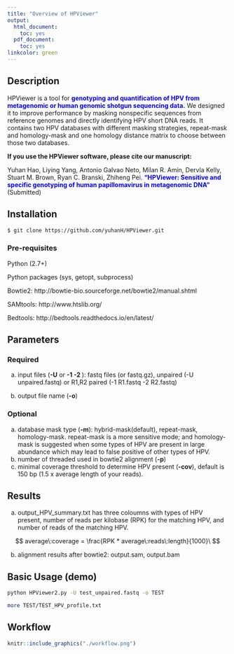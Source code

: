 ```yaml
---
title: "Overview of HPViewer"
output:
  html_document:
    toc: yes
  pdf_document:
    toc: yes
linkcolor: green
---
```



## Description
HPViewer is a tool for <span style="color:blue">__genotyping and quantification of HPV from metagenomic or human genomic shotgun sequencing data.__</span>  We designed it to improve performance by masking nonspecific sequences from reference genomes and directly identifying HPV short DNA reads. It contains two HPV databases with different masking strategies, repeat-mask and homology-mask and one homology distance matrix to choose between those two databases.

__If you use the HPViewer software, please cite our manuscript:__

Yuhan Hao, Liying Yang, Antonio Galvao Neto, Milan R. Amin, Dervla Kelly, Stuart M. Brown, Ryan C. Branski, Zhiheng Pei.<span style="color:blue"> __"HPViewer: Sensitive and specific genotyping of human papillomavirus in metagenomic DNA"__</span>  (Submitted)



## Installation
```bash
$ git clone https://github.com/yuhanH/HPViewer.git
```

### Pre-requisites

Python (2.7+)

Python packages (sys, getopt, subprocess)

Bowtie2: http://bowtie-bio.sourceforge.net/bowtie2/manual.shtml

SAMtools: http://www.htslib.org/

Bedtools: http://bedtools.readthedocs.io/en/latest/

## Parameters
### Required
a) input files (__-U__ or __-1  -2 __): fastq files (or fastq.gz), unpaired (-U unpaired.fastq) or R1,R2 paired (-1 R1.fastq -2 R2.fastq)

b) output file name (__-o__)

### Optional
a) database mask type (__-m__):  hybrid-mask(default), repeat-mask, homology-mask. repeat-mask is a more sensitive mode; and homology-mask is suggested when some types of HPV are present in large abundance which may lead to false positive of other types of HPV.
b) number of threaded used in bowtie2 alignment (__-p__)
c) minimal coverage threshold to determine HPV present (__-cov__), default is 150 bp (1.5 x average length of your reads).


## Results
a) output_HPV_summary.txt has three coloumns with types of HPV present, number of reads per kilobase (RPK) for the matching HPV, and number of reads of the matching HPV.

$$ average\:coverage = \frac{RPK * average\:reads\:length}{1000}\ $$

b) alignment results after bowtie2: output.sam, output.bam



## Basic Usage (demo)
```bash
python HPViewer2.py -U test_unpaired.fastq -o TEST
```

```bash
more TEST/TEST_HPV_profile.txt
```


## Workflow
```r
knitr::include_graphics("./workflow.png")
```
